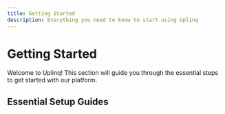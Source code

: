 ```yaml
---
title: Getting Started
description: Everything you need to know to start using Uplinq
---
```


# Getting Started

Welcome to Uplinq! This section will guide you through the essential steps to get started with our platform.

## Essential Setup Guides

<Cards>
  <Card title="Quick Start Guide" href="/docs/getting-started/quick-start-guide" icon="rocket" />
  <Card title="Setting Up Your Books" href="/docs/getting-started/setting-up-your-books" icon="book" />
  <Card title="Sharing Data" href="/docs/getting-started/sharing-data" icon="share" />
  <Card title="Completing Tasks" href="/docs/getting-started/completing-tasks" icon="check-circle" />
</Cards>